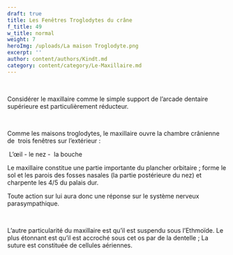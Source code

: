 ```yaml
---
draft: true
title: Les Fenêtres Troglodytes du crâne
f_title: 49
w_title: normal
weight: 7
heroImg: /uploads/La maison Troglodyte.png
excerpt: ''
author: content/authors/Kindt.md
category: content/category/Le-Maxillaire.md
---
```


 

Considérer le maxillaire comme le
simple support de l’arcade dentaire supérieure est particulièrement réducteur.

 

Comme les maisons troglodytes, le
maxillaire ouvre la chambre crânienne de  trois fenêtres sur l’extérieur :

 L’œil - le nez -  la bouche

Le maxillaire constitue une partie
importante du plancher orbitaire ; forme le sol et les parois des fosses
nasales (la partie postérieure du nez) et charpente les 4/5 du palais dur.

Toute action sur lui aura donc une
réponse sur le système nerveux parasympathique.

 

L’autre particularité du maxillaire
est qu’il est suspendu sous l’Ethmoïde. Le plus étonnant est qu’il est accroché
sous cet os par de la dentelle ; La suture est constituée de cellules
aériennes.
